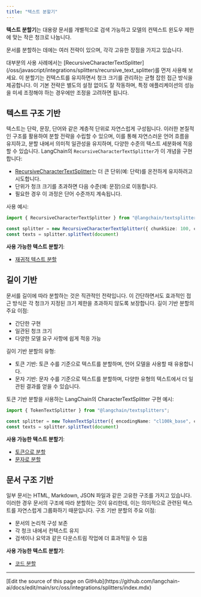 ```yaml
---
title: "텍스트 분할기"
---
```


**텍스트 분할기**는 대용량 문서를 개별적으로 검색 가능하고 모델의 컨텍스트 윈도우 제한에 맞는 작은 청크로 나눕니다.

문서를 분할하는 데에는 여러 전략이 있으며, 각각 고유한 장점을 가지고 있습니다.

<Tip>
대부분의 사용 사례에서는 [RecursiveCharacterTextSplitter](/oss/javascript/integrations/splitters/recursive_text_splitter)를 먼저 사용해 보세요. 이 분할기는 컨텍스트를 유지하면서 청크 크기를 관리하는 균형 잡힌 접근 방식을 제공합니다. 이 기본 전략은 별도의 설정 없이도 잘 작동하며, 특정 애플리케이션의 성능을 미세 조정해야 하는 경우에만 조정을 고려하면 됩니다.
</Tip>

## 텍스트 구조 기반

텍스트는 단락, 문장, 단어와 같은 계층적 단위로 자연스럽게 구성됩니다. 이러한 본질적인 구조를 활용하여 분할 전략을 수립할 수 있으며, 이를 통해 자연스러운 언어 흐름을 유지하고, 분할 내에서 의미적 일관성을 유지하며, 다양한 수준의 텍스트 세분화에 적응할 수 있습니다. LangChain의 `RecursiveCharacterTextSplitter`가 이 개념을 구현합니다:

- [RecursiveCharacterTextSplitter](/oss/javascript/integrations/splitters/recursive_text_splitter)는 더 큰 단위(예: 단락)를 온전하게 유지하려고 시도합니다.
- 단위가 청크 크기를 초과하면 다음 수준(예: 문장)으로 이동합니다.
- 필요한 경우 이 과정은 단어 수준까지 계속됩니다.

사용 예시:


```ts
import { RecursiveCharacterTextSplitter } from "@langchain/textsplitters";

const splitter = new RecursiveCharacterTextSplitter({ chunkSize: 100, chunkOverlap: 0 })
const texts = splitter.splitText(document)
```


**사용 가능한 텍스트 분할기**:
- [재귀적 텍스트 분할](/oss/javascript/integrations/splitters/recursive_text_splitter)

## 길이 기반

문서를 길이에 따라 분할하는 것은 직관적인 전략입니다. 이 간단하면서도 효과적인 접근 방식은 각 청크가 지정된 크기 제한을 초과하지 않도록 보장합니다. 길이 기반 분할의 주요 이점:

- 간단한 구현
- 일관된 청크 크기
- 다양한 모델 요구 사항에 쉽게 적응 가능

길이 기반 분할의 유형:

- 토큰 기반: 토큰 수를 기준으로 텍스트를 분할하며, 언어 모델을 사용할 때 유용합니다.
- 문자 기반: 문자 수를 기준으로 텍스트를 분할하며, 다양한 유형의 텍스트에서 더 일관된 결과를 얻을 수 있습니다.

토큰 기반 분할을 사용하는 LangChain의 CharacterTextSplitter 구현 예시:


```ts
import { TokenTextSplitter } from "@langchain/textsplitters";

const splitter = new TokenTextSplitter({ encodingName: "cl100k_base", chunkSize: 100, chunkOverlap: 0 })
const texts = splitter.splitText(document)
```


**사용 가능한 텍스트 분할기**:
- [토큰으로 분할](/oss/javascript/integrations/splitters/split_by_token)
- [문자로 분할](/oss/javascript/integrations/splitters/character_text_splitter)

## 문서 구조 기반

일부 문서는 HTML, Markdown, JSON 파일과 같은 고유한 구조를 가지고 있습니다. 이러한 경우 문서의 구조에 따라 분할하는 것이 유리한데, 이는 의미적으로 관련된 텍스트를 자연스럽게 그룹화하기 때문입니다. 구조 기반 분할의 주요 이점:

- 문서의 논리적 구성 보존
- 각 청크 내에서 컨텍스트 유지
- 검색이나 요약과 같은 다운스트림 작업에 더 효과적일 수 있음


**사용 가능한 텍스트 분할기**:
- [코드 분할](/oss/javascript/integrations/splitters/code_splitter)

---

<Callout icon="pen-to-square" iconType="regular">
  [Edit the source of this page on GitHub](https://github.com/langchain-ai/docs/edit/main/src/oss/integrations/splitters/index.mdx)
</Callout>
